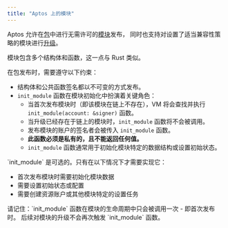 ```yaml
---
title: "Aptos 上的模块"
---
```



Aptos 允许在[包](/build/smart-contracts/book/packages)中进行无需许可的[模块](/build/smart-contracts/book/modules-and-scripts)发布，
同时也支持对设置了适当兼容性策略的模块进行[升级](/build/smart-contracts/book/package-upgrades)。

模块包含多个结构体和函数，这一点与 Rust 类似。

在包发布时，需要遵守以下约束：

- 结构体和公共函数签名都以不可变的方式发布。
- `init_module` 函数在模块初始化中扮演着关键角色：
  - 当首次发布模块时（即该模块在链上不存在），VM 将会查找并执行 `init_module(account: &signer)` 函数。
  - 当升级已经存在于链上的模块时，`init_module` 函数将不会被调用。
  - 发布模块的账户的签名者会被传入 `init_module` 函数。
  - **此函数必须是私有的，且不能返回任何值。**
  - `init_module` 函数通常用于初始化模块特定的数据结构或设置初始状态。

<Aside type="note">
  `init_module` 是可选的。只有在以下情况下才需要实现它：

  - 首次发布模块时需要初始化模块数据
  - 需要设置初始状态或配置
  - 需要创建资源账户或其他模块特定的设置任务
</Aside>

<Aside type="tip">
  请记住：`init_module` 函数在模块的生命周期中只会被调用一次 - 即首次发布时。
  后续对模块的升级不会再次触发 `init_module` 函数。
</Aside>
